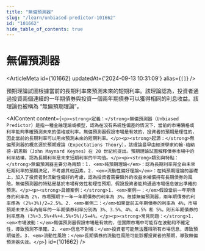 ```yaml
---
title: "無偏預測器"
slug: "/learn/unbiased-predictor-101662"
id: "101662"
hide_table_of_contents: true
---
```



# 無偏預測器

<ArticleMeta id={101662} updatedAt={'2024-09-13 10:31:09'} alias={`[]`} />
<div className='border-solid border-b border-t-0 my-4 border-[var(--ifm-color-gray-300)]' />

預期理論試圖根據當前的長期利率來預測未來的短期利率。該理論認為，投資者通過投資兩個連續的一年期債券與投資一個兩年期債券可以獲得相同的利息收益。該理論也被稱為 “無偏預期理論”。

<AIContent content={`<p><strong>定義：</strong>無偏預測器（Unbiased Predictor）是指一種金融理論或模型，認為在沒有系統性偏差的情況下，當前的市場價格或利率能夠準確預測未來的價格或利率。無偏預測器假設市場是有效的，投資者的預期是理性的，因此當前的長期利率可以用來預測未來的短期利率。</p><p><strong>起源：</strong>無偏預測器的概念源於預期理論（Expectations Theory），該理論最早由經濟學家約翰·梅納德·凱恩斯（John Maynard Keynes）在 20 世紀初提出。預期理論試圖解釋債券市場中的利率結構，認為長期利率是未來短期利率的平均值。</p><p><strong>類別與特點：</strong>無偏預測器主要分為兩類：1. <em>純預期理論</em>：認為長期利率完全由未來短期利率的預期決定，不考慮其他因素。2. <em>流動性偏好理論</em>：在純預期理論的基礎上，加入了投資者對流動性偏好的考慮，認為投資者需要額外的收益來補償持有長期債券的風險。無偏預測器的特點是基於市場有效性和理性預期，假設投資者能夠通過市場信息做出準確的預測。</p><p><strong>具體案例：</strong>1. <em>案例一：</em>假設當前一年期債券的利率為 2%，市場預期下一年一年期債券的利率為 3%，根據無偏預測器，兩年期債券的利率應為 (2%+3%)/2=2.5%。2. <em>案例二：</em>如果當前五年期債券的利率為 4%，市場預期未來五年內每年的一年期債券利率分別為 3%、3.5%、4%、4.5% 和 5%，則五年期債券的利率應為 (3%+3.5%+4%+4.5%+5%)/5=4%。</p><p><strong>常見問題：</strong>1. <em>市場波動：</em>無偏預測器假設市場是有效的，但實際市場中可能存在波動和不確定性，導致預測不準確。2. <em>信息不對稱：</em>投資者可能無法獲得所有市場信息，導致預期偏差。3. <em>流動性風險：</em>長期債券的流動性風險可能影響投資者的預期，導致無偏預測器失效。</p>`} id={101662} />
